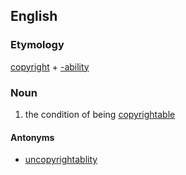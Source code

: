 ==English==

===Etymology===
[[copyright]] + [[-ability]]

===Noun===
{{wikipedia}}
{{en-noun|-}}
#the condition of being [[copyrightable]]

====Antonyms====
*[[uncopyrightablity]]